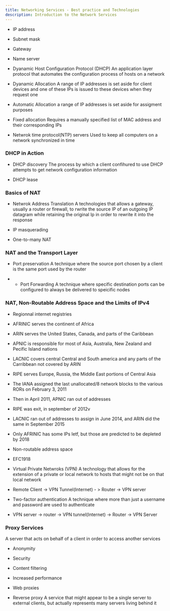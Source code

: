 ```yaml
---
title: Networking Services - Best practice and Technologies
description: Introduction to the Network Services 
---
```


- IP address
- Subnet mask 
- Gateway
- Name server 

- Dyanamic Host Configuration Protocol (DHCP)
An application layer protocol that automates the configuration process of hosts on a network 

- Dyanamic Allocation 
A range of IP addresses is set aside for client devices and one of these IPs is issued to these devices when they request one 

- Automatic Allocation
a range of IP addresses is set aside for assigment purposes 

- Fixed allocation 
Requires a manually specified list of MAC address and their corresponding IPs 

- Netwrok time protocol(NTP) servers 
Used to keep all computers on a network synchronized in time 


### DHCP in Action 
- DHCP discovery 
The process by which a client confihured to use DHCP attempts to get network configuration information

- DHCP lease 

### Basics of NAT 
- Netwrok Address Translation 
A technologies that allows a gateway, usually a router or firewall, to rwrite the source IP of an outgoing IP datagram while retaining the original Ip in order to rewrite it into the response 

- IP masquerading 
- One-to-many NAT 

### NAT and the Transport Layer 
- Port preservation
A technique where the source port chosen by a client is the same port used by the router 

- - Port Forwarding 
A technique where specific destination ports can be configured to always be delivered to speicific nodes 

### NAT, Non-Routable Address Space and the Limits of IPv4 
- Regionnal internet registries 
- AFRINIC serves the continent of Africa 
- ARIN serves the United States, Canada, and parts of the Caribbean 
- APNIC is responsible for most of Asia, Australia, New Zealand and Pecific Island nations 
- LACNIC covers central Central and South america and any parts of the Carribbean not covered by ARIN 
- RIPE serves Europe, Russia, the Middle East portions of Central Asia 

- The IANA assigned the last unallocated/8 network blocks to the various RORs on February 3, 2011 

- Then in April 2011, APNIC ran out of addresses 
- RIPE was exit, in september of 2012v

- LACNIC ran out of addresses to assign in June 2014, and ARIN did the same in September 2015 

- Only AFRINIC has some IPs letf, but those are predicted to be depleted by 2018 

- Non-routable address space 

- EFC1918 

- Virtual Private Netwroks (VPN)
A technology that allows for the extension of a private or local network to hosts that might not be on that local network 

- Remote Client -> VPN Tunnel(Internet) - > Router -> VPN server 

- Two-factor authentication
A technique where more than just a username and password are used to authenticate

- VPN server -> router -> VPN tunnel(Internet) -> Router -> VPN Server 

### Proxy Services 
A server that acts on behalf of a client in order to access another services

- Anonymity
- Security 
- Content filtering 
- Increased performance

- Web proxies 
 
- Reverse proxy
A service that might appear to be a single server to external clients, but actually represents many servers living behind it 

